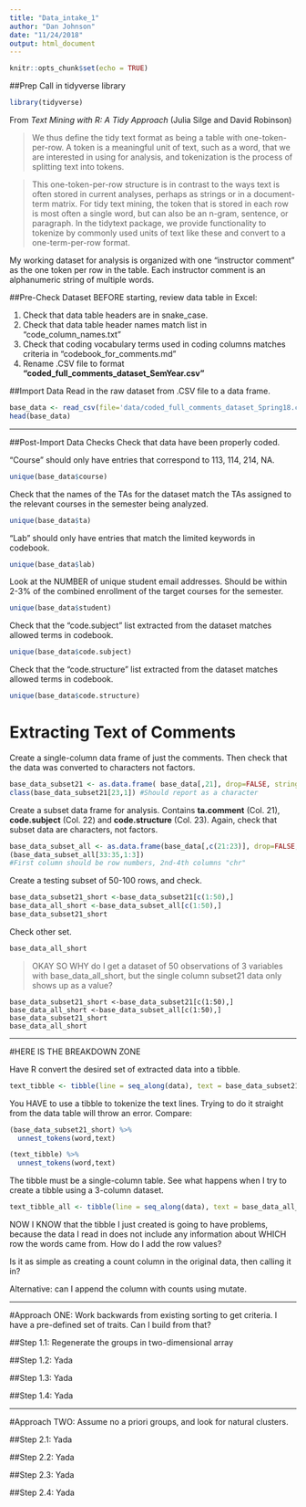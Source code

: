 ```yaml
---
title: "Data_intake_1"
author: "Dan Johnson"
date: "11/24/2018"
output: html_document
---
```


```r
knitr::opts_chunk$set(echo = TRUE)
```

##Prep
Call in tidyverse library
```r
library(tidyverse)
```

From *Text Mining with R: A Tidy Approach* (Julia Silge and David Robinson)

>We thus define the tidy text format as being a table with one-token-per-row. A token is a meaningful unit of text, such as a word, that we are interested in using for analysis, and tokenization is the process of splitting text into tokens. 

>This one-token-per-row structure is in contrast to the ways text is often stored in current analyses, perhaps as strings or in a document-term matrix. For tidy text mining, the token that is stored in each row is most often a single word, but can also be an n-gram, sentence, or paragraph. In the tidytext package, we provide functionality to tokenize by commonly used units of text like these and convert to a one-term-per-row format.

My working dataset for analysis is organized with one "instructor comment" as the one token per row in the table. Each instructor comment is an alphanumeric string of multiple words. 



##Pre-Check Dataset
BEFORE starting, review data table in Excel:

1.  Check that data table headers are in snake_case.
2.  Check that data table header names match list in "code_column_names.txt"
3.  Check that coding vocabulary terms used in coding columns matches criteria in "codebook_for_comments.md"
4.  Rename .CSV file to format **"coded_full_comments_dataset_SemYear.csv"**

##Import Data
Read in the raw dataset from .CSV file to a data frame.

```r
base_data <- read_csv(file='data/coded_full_comments_dataset_Spring18.csv')
head(base_data)
```

***

##Post-Import Data Checks
Check that data have been properly coded. 

"Course" should only have entries that correspond to 113, 114, 214, NA. 
```r
unique(base_data$course)
```

Check that the names of the TAs for the dataset match the TAs assigned to the relevant courses in the semester being analyzed. 

```r
unique(base_data$ta)
```

"Lab" should only have entries that match the limited keywords in codebook.
```r
unique(base_data$lab)
```

Look at the NUMBER of unique student email addresses. Should be within 2-3% of the combined enrollment of the target courses for the semester.
```r
unique(base_data$student)
```

Check that the "code.subject" list extracted from the dataset matches allowed terms in codebook.
```r
unique(base_data$code.subject)
```

Check that the "code.structure" list extracted from the dataset matches allowed terms in codebook.
```r
unique(base_data$code.structure)
```


# Extracting Text of Comments
Create a single-column data frame of just the comments. Then check that the data was converted to characters not factors.
```r
base_data_subset21 <- as.data.frame( base_data[,21], drop=FALSE, stringsAsFactors=FALSE)
class(base_data_subset21[23,1]) #Should report as a character
```

Create a subset data frame for analysis. Contains **ta.comment** (Col. 21), **code.subject** (Col. 22) and **code.structure** (Col. 23). Again, check that subset data are characters, not factors. 
```r
base_data_subset_all <- as.data.frame(base_data[,c(21:23)], drop=FALSE, stringsAsFactors=FALSE)
(base_data_subset_all[33:35,1:3]) 
#First column should be row numbers, 2nd-4th columns "chr"
```


Create a testing subset of 50-100 rows, and check.
```r
base_data_subset21_short <-base_data_subset21[c(1:50),]
base_data_all_short <-base_data_subset_all[c(1:50),]
base_data_subset21_short
```

Check other set.
```r
base_data_all_short
```

>OKAY SO WHY do I get a dataset of 50 observations of 3 variables with base_data_all_short, but the single column subset21 data only shows up as a value?

```Code:
base_data_subset21_short <-base_data_subset21[c(1:50),]
base_data_all_short <-base_data_subset_all[c(1:50),]
base_data_subset21_short
base_data_all_short
```
***

#HERE IS THE BREAKDOWN ZONE

Have R convert the desired set of extracted data into a tibble.
```r
text_tibble <- tibble(line = seq_along(data), text = base_data_subset21_short)
```

You HAVE to use a tibble to tokenize the text lines. Trying to do it straight from the data table will throw an error. Compare:

```r
(base_data_subset21_short) %>% 
  unnest_tokens(word,text)
```

```r
(text_tibble) %>% 
  unnest_tokens(word,text)
```

The tibble must be a single-column table. See what happens when I try to create a tibble using a 3-column dataset.
```r
text_tibble_all <- tibble(line = seq_along(data), text = base_data_all_short)
```


NOW I KNOW that the tibble I just created is going to have problems, because the data I read in does not include any information about WHICH row the words came from. How do I add the row values?

Is it as simple as creating a count column in the original data, then calling it in?

Alternative: can I append the column with counts using mutate.


***
#Approach ONE: Work backwards from existing sorting to get criteria.
I have a pre-defined set of traits. Can I build from that?


##Step 1.1: Regenerate the groups in two-dimensional array


##Step 1.2: Yada


##Step 1.3: Yada


##Step 1.4: Yada


***
#Approach TWO: Assume no a priori groups, and look for natural clusters. 



##Step 2.1: Yada


##Step 2.2: Yada


##Step 2.3: Yada


##Step 2.4: Yada

